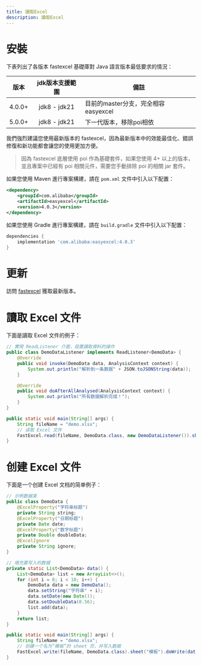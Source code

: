 ```yaml
---
title: 讀取Excel
description: 讀取Excel
---
```


# 安裝

下表列出了各版本 fastexcel 基礎庫對 Java 語言版本最低要求的情況：

| 版本   | jdk版本支援範圍 | 備註                             |
|--------|:---------------:|----------------------------------|
| 4.0.0+ | jdk8 - jdk21   | 目前的master分支，完全相容easyexcel |
| 5.0.0+ | jdk8 - jdk21   | 下一代版本，移除poi相依            |

我們強烈建議您使用最新版本的 fastexcel，因為最新版本中的效能最佳化、錯誤修復和新功能都會讓您的使用更加方便。

> 因為 fastexcel 底層使用 poi 作為基礎套件，如果您使用 4+ 以上的版本，並且專案中已經有 poi 相關元件，需要您手動排除 poi 的相關 jar 套件。

如果您使用 Maven 進行專案構建，請在 `pom.xml` 文件中引入以下配置：
```xml
<dependency>
    <groupId>com.alibaba</groupId>
    <artifactId>easyexcel</artifactId>
    <version>4.0.3</version>
</dependency>
```

如果您使用 Gradle 進行專案構建，請在 `build.gradle` 文件中引入以下配置：
```gradle
dependencies {
    implementation 'com.alibaba:easyexcel:4.0.3'
}
```

# 更新

訪問 [fastexcel](https://github.com/alibaba/easyexcel) 獲取最新版本。


# 讀取 Excel 文件

下面是讀取 Excel 文件的例子：
```java
// 實現 ReadListener 介面，設置讀取資料的操作
public class DemoDataListener implements ReadListener<DemoData> {
    @Override
    public void invoke(DemoData data, AnalysisContext context) {
        System.out.println("解析到一条数据" + JSON.toJSONString(data));
    }

    @Override
    public void doAfterAllAnalysed(AnalysisContext context) {
        System.out.println("所有数据解析完成！");
    }
}

public static void main(String[] args) {
    String fileName = "demo.xlsx";
    // 读取 Excel 文件
    FastExcel.read(fileName, DemoData.class, new DemoDataListener()).sheet().doRead();
}
```

# 创建 Excel 文件

下面是一个创建 Excel 文档的简单例子：
```java
// 示例数据类
public class DemoData {
    @ExcelProperty("字符串标题")
    private String string;
    @ExcelProperty("日期标题")
    private Date date;
    @ExcelProperty("数字标题")
    private Double doubleData;
    @ExcelIgnore
    private String ignore;
}

// 填充要写入的数据
private static List<DemoData> data() {
    List<DemoData> list = new ArrayList<>();
    for (int i = 0; i < 10; i++) {
        DemoData data = new DemoData();
        data.setString("字符串" + i);
        data.setDate(new Date());
        data.setDoubleData(0.56);
        list.add(data);
    }
    return list;
}

public static void main(String[] args) {
    String fileName = "demo.xlsx";
    // 创建一个名为“模板”的 sheet 页，并写入数据
    FastExcel.write(fileName, DemoData.class).sheet("模板").doWrite(data());
}
```